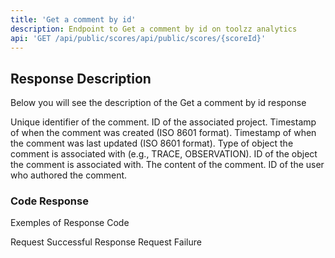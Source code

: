 ```yaml
---
title: 'Get a comment by id'
description: Endpoint to Get a comment by id on toolzz analytics
api: 'GET /api/public/scores/api/public/scores/{scoreId}'
---
```


## Response Description 
Below you will see the description of the Get a comment by id response

<ResponseField name="id" type="string" required>
  Unique identifier of the comment.
</ResponseField>
<ResponseField name="projectId" type="string" required>
  ID of the associated project.
</ResponseField>
<ResponseField name="createdAt" type="date-time" required>
  Timestamp of when the comment was created (ISO 8601 format).
</ResponseField>
<ResponseField name="updatedAt" type="date-time" required>
  Timestamp of when the comment was last updated (ISO 8601 format).
</ResponseField>
<ResponseField name="objectType" type="string" required>
  Type of object the comment is associated with (e.g., TRACE, OBSERVATION).
</ResponseField>
<ResponseField name="objectId" type="string" required>
  ID of the object the comment is associated with.
</ResponseField>
<ResponseField name="content" type="string" required>
  The content of the comment.
</ResponseField>
<ResponseField name="authorUserId" type="string" required>
  ID of the user who authored the comment.
</ResponseField>

### Code Response
Exemples of Response Code 

<ResponseField name="200">
  Request Successful Response
</ResponseField>

<ResponseField name="400">
  Request Failure
</ResponseField>

